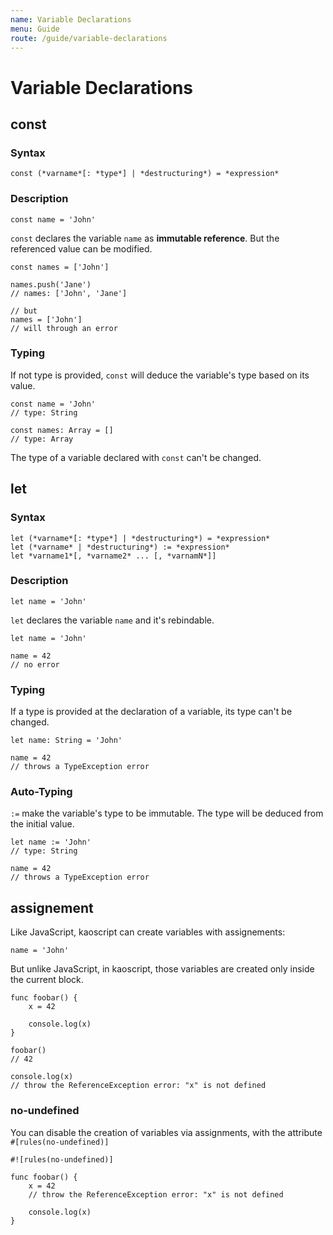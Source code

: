 ```yaml
---
name: Variable Declarations
menu: Guide
route: /guide/variable-declarations
---
```


# Variable Declarations

## const

### Syntax

```syntax
const (*varname*[: *type*] | *destructuring*) = *expression*
```

### Description

```kaoscript
const name = 'John'
```

`const` declares the variable `name` as **immutable reference**. But the referenced value can be modified.

```kaoscript
const names = ['John']

names.push('Jane')
// names: ['John', 'Jane']

// but
names = ['John']
// will through an error
```

### Typing

If not type is provided, `const` will deduce the variable's type based on its value.

```kaoscript
const name = 'John'
// type: String

const names: Array = []
// type: Array
```

The type of a variable declared with `const` can't be changed.

## let

### Syntax

```syntax
let (*varname*[: *type*] | *destructuring*) = *expression*
let (*varname* | *destructuring*) := *expression*
let *varname1*[, *varname2* ... [, *varnamN*]]
```

### Description

```kaoscript
let name = 'John'
```

`let` declares the variable `name` and it's rebindable.

```kaoscript
let name = 'John'

name = 42
// no error
```

### Typing

If a type is provided at the declaration of a variable, its type can't be changed.

```kaoscript
let name: String = 'John'

name = 42
// throws a TypeException error
```

### Auto-Typing

`:=` make the variable's type to be immutable. The type will be deduced from the initial value.

```kaoscript
let name := 'John'
// type: String

name = 42
// throws a TypeException error
```

## assignement

Like JavaScript, kaoscript can create variables with assignements:

```kaoscript
name = 'John'
```

But unlike JavaScript, in kaoscript, those variables are created only inside the current block.

```kaoscript
func foobar() {
	x = 42

	console.log(x)
}

foobar()
// 42

console.log(x)
// throw the ReferenceException error: "x" is not defined
```

### no-undefined

You can disable the creation of variables via assignments, with the attribute `#[rules(no-undefined)]`

```kaoscript
#![rules(no-undefined)]

func foobar() {
	x = 42
	// throw the ReferenceException error: "x" is not defined

	console.log(x)
}
```